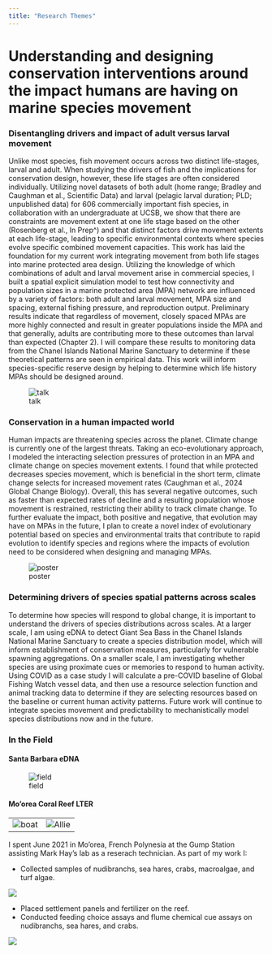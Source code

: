 ```yaml
---
title: "Research Themes"
---
```


# Understanding and designing conservation interventions around the impact humans are having on marine species movement 

### Disentangling drivers and impact of adult versus larval movement

Unlike most species, fish movement occurs across two distinct life-stages, larval and adult. When studying the drivers of fish and the implications for conservation design, however, these life stages are often considered individually. Utilizing novel datasets of both adult (home range; Bradley and Caughman et al., Scientific Data) and larval (pelagic larval duration; PLD; unpublished data) for 606 commercially important fish species, in collaboration with an undergraduate at UCSB, we show that there are constraints are movement extent at one life stage based on the other (Rosenberg et al., In Prep^) and that distinct factors drive movement extents at each life-stage, leading to specific environmental contexts where species evolve specific combined movement capacities. This work has laid the foundation for my current work integrating movement from both life stages into marine protected area design. 
Utilizing the knowledge of which combinations of adult and larval movement arise in commercial species, I built a spatial explicit simulation model to test how connectivity and population sizes in a marine protected area (MPA) network are influenced by a variety of factors: both adult and larval movement, MPA size and spacing, external fishing pressure, and reproduction output. Preliminary results indicate that regardless of movement, closely spaced MPAs are more highly connected and result in greater populations inside the MPA and that generally, adults are contributing more to these outcomes than larval than expected (Chapter 2). I will compare these results to monitoring data from the Chanel Islands National Marine Sanctuary to determine if these theoretical patterns are seen in empirical data. This work will inform species-specific reserve design by helping to determine which life history MPAs should be designed around. 


![talk](images/acaughman_imcc7_1.JPG)

### Conservation in a human impacted world

Human impacts are threatening species across the planet. Climate change is currently one of the largest threats. Taking an eco-evolutionary approach, I modeled the interacting selection pressures of protection in an MPA and climate change on species movement extents. I found that while protected decreases species movement, which is beneficial in the short term, climate change selects for increased movement rates (Caughman et al., 2024 Global Change Biology). Overall, this has several negative outcomes, such as faster than expected rates of decline and a resulting population whose movement is restrained, restricting their ability to track climate change. To further evaluate the impact, both positive and negative, that evolution may have on MPAs in the future, I plan to create a novel index of evolutionary potential based on species and environmental traits that contribute to rapid evolution to identify species and regions where the impacts of evolution need to be considered when designing and managing MPAs. 

![poster](images/sotm.jpg)

### Determining drivers of species spatial patterns across scales

To determine how species will respond to global change, it is important to understand the drivers of species distributions across scales. At a larger scale, I am using eDNA to detect Giant Sea Bass in the Chanel Islands National Marine Sanctuary to create a species distribution model, which will inform establishment of conservation measures, particularly for vulnerable spawning aggregations.  On a smaller scale, I am investigating whether species are using proximate cues or memories to respond to human activity. Using COVID as a case study I will calculate a pre-COVID baseline of Global Fishing Watch vessel data, and then use a resource selection function and animal tracking data to determine if they are selecting resources based on the baseline or current human activity patterns.  Future work will continue to integrate species movement and predictability to mechanistically model species distributions now and in the future.

### In the Field

#### Santa Barbara eDNA 

![field](images/edna.jpg)

#### Mo'orea Coral Reef LTER
|                             |                             |
|---------------------------- |---------------------------- |
| ![boat](images/moorea4.jpg) | ![Allie](images/moorea5.jpg)|

I spent June 2021 in Mo'orea, French Polynesia at the Gump Station assisting Mark Hay's lab as a reserach technician. As part of my work I: 

* Collected samples of nudibranchs, sea hares, crabs, macroalgae, and turf algae.

![](images/moorea1.JPG)

* Placed settlement panels and fertilizer on the reef. 
* Conducted feeding choice assays and flume chemical cue assays on nudibranchs, sea hares, and crabs.

![](images/moorea3.jpg)

